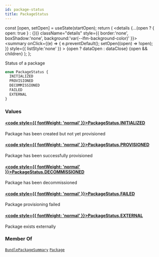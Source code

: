 ```yaml
---
id: package-status
title: PackageStatus
---
```









  const [open, setOpen] = useState(startOpen);
  return (
    <details {...(open ? { open: true } : {})} className="details" style={{ border:'none', boxShadow:'none', background:'var(--ifm-background-color)' }}>
      <summary
        onClick={(e) => {
          e.preventDefault();
          setOpen((open) => !open);
        }}
        style={{ listStyle:'none' }}
      >
      {open ? dataOpen : dataClose}
      </summary>
      {open && children}
    </details>
  );
};








Status of a package


```graphql
enum PackageStatus {
  INITIALIZED
  PROVISIONED
  DECOMMISSIONED
  FAILED
  EXTERNAL
}
```




### Values

#### [<code style={{ fontWeight: 'normal' }}>PackageStatus.<b>INITIALIZED</b></code>](#)  
Package has been created but not yet provisioned


#### [<code style={{ fontWeight: 'normal' }}>PackageStatus.<b>PROVISIONED</b></code>](#)  
Package has been successfully provisioned


#### [<code style={{ fontWeight: 'normal' }}>PackageStatus.<b>DECOMMISSIONED</b></code>](#)  
Package has been decommissioned


#### [<code style={{ fontWeight: 'normal' }}>PackageStatus.<b>FAILED</b></code>](#)  
Package provisioning failed


#### [<code style={{ fontWeight: 'normal' }}>PackageStatus.<b>EXTERNAL</b></code>](#)  
Package exists externally






### Member Of

[`BundlePackageSummary`](/swapi/types/objects/bundle-package-summary.mdx)  <Badge class="badge badge--secondary badge--relation" text="object"/><Bullet />[`Package`](/swapi/types/objects/package.mdx)  <Badge class="badge badge--secondary badge--relation" text="object"/>